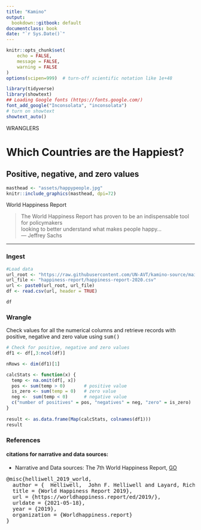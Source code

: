 ```yaml
---
title: "Kamino"
output:
  bookdown::gitbook: default
documentclass: book
date: "`r Sys.Date()`"
---
```



```r

knitr::opts_chunk$set(
	echo = FALSE,
	message = FALSE,
	warning = FALSE
)
options(scipen=999)  # turn-off scientific notation like 1e+48

library(tidyverse)
library(showtext)
## Loading Google fonts (https://fonts.google.com/)
font_add_google("Inconsolata", "inconsolata")
# turn on showtext
showtext_auto()

```

WRANGLERS  

# Which Countries are the Happiest?
## Positive, negative, and zero values

```r

masthead <- "assets/happypeople.jpg"
knitr::include_graphics(masthead, dpi=72)

```

<div class="figure-text">World Happiness Report</div>

> The World Happiness Report has proven to be an indispensable tool for policymakers \
looking to better understand what makes people happy...\
--- Jeffrey Sachs

***

### Ingest

```r

#Load data
url_root <- "https://raw.githubusercontent.com/UN-AVT/kamino-source/main/sources/0-shared/data/"
url_file <- "happiness-report/happiness-report-2020.csv"
url <- paste0(url_root, url_file)
df <- read.csv(url, header = TRUE)

df

```

### Wrangle

Check values for all the numerical columns and retrieve records with positive, negative and zero value using <kbd>sum()</kbd>

```r

# Check for positive, negative and zero values
df1 <- df[,3:ncol(df)]

nRows <- dim(df1)[1]

calcStats <- function(x) {
  temp <- na.omit(df[, x])
  pos <- sum(temp > 0)       # positive value
  is_zero <- sum(temp = 0)   # zero value
  neg <-  sum(temp < 0)      # negative value
  c("number of positives" = pos, "negatives" = neg, "zero" = is_zero)
}
  
result <- as.data.frame(Map(calcStats, colnames(df1)))
result

```
### References
#### citations for narrative and data sources:

* Narrative and Data sources: The 7th World Happiness Report, [GO](https://worldhappiness.report/ed/2019/){target="_blank"}  

<!-- or -->

<pre>
@misc{helliwell_2019_world,
  author = {  Helliwell,  John F. Helliwell and Layard, Richard  and Sachs, Jeffrey D. },
  title = {World Happiness Report 2019},
  url = {https://worldhappiness.report/ed/2019/},
  urldate = {2021-05-18},
  year = {2019},
  organization = {Worldhappiness.report}
}
</pre>
